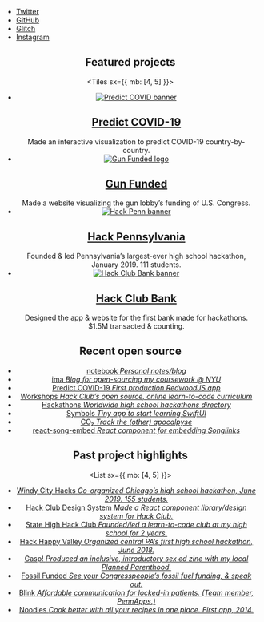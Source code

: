 
<Banner>

- [Twitter](https://twitter.com/lachlanjc)
- [GitHub](https://github.com/lachlanjc)
- [Glitch](https://glitch.com/@lachlanjc)
- [Instagram](https://instagram.com/@lachlan.jc)

</Banner>

<Header />

<Container variant="container">

## Featured projects

<Tiles sx={{ mb: [4, 5] }}>

- [![Predict COVID banner](https://predictcovid.com/card-v3.png)][predict covid]
  ## [Predict COVID-19][predict covid]
  Made an interactive visualization to predict COVID-19 country-by-country.
- [![Gun Funded logo](https://cdn.glitch.com/00f3a6a0-e06b-437a-9b4f-558bc4fa01b1%2Fcard.png?v=1576435737382)][gun funded]
  ## [Gun Funded][]
  Made a website visualizing the gun lobby’s funding of U.S. Congress.
- [![Hack Penn banner](https://nyu.lachlanjc.me/projects/hackpenn.png)][hack pennsylvania]
  ## [Hack Pennsylvania][]
  Founded & led Pennsylvania’s largest-ever high school hackathon, January 2019. 111 students.
- [![Hack Club Bank banner](https://hackclub.com/cards/bank_one.png)][hack club bank]
  ## [Hack Club Bank][]
  Designed the app & website for the first bank made for hackathons. \$1.5M transacted & counting.

[predict covid]: https://predictcovid.com
[gun funded]: https://gunfunded.com
[hack club]: https://hackclub.com/
[hack club bank]: https://hackclub.com/bank/
[hack pennsylvania]: https://hackpenn.com

</Tiles>

## Recent open source

<List>

- [notebook _Personal notes/blog_](https://notebook.lachlanjc.me)
- [ima _Blog for open-sourcing my coursework @ NYU_](https://ima.lachlanjc.me)
- [Predict COVID-19 _First production RedwoodJS app_](https://github.com/lachlanjc/covid19)
- [Workshops _Hack Club’s open source, online learn-to-code curriculum_](https://workshops.hackclub.com/)
- [Hackathons _Worldwide high school hackathons directory_](https://hackathons.hackclub.com/)
- [Symbols _Tiny app to start learning SwiftUI_](https://github.com/lachlanjc/symbols)
- [CO₂ _Track the (other) apocalpyse_](https://co2.now.sh)
- [react-song-embed _React component for embedding Songlinks_](https://lachlanjc.me/react-song-embed)

</List>

## Past project highlights

<List sx={{ mb: [4, 5] }}>

- [Windy City Hacks _Co-organized Chicago’s high school hackathon, June 2019. 155 students._](https://windyhacks.com)
- [Hack Club Design System _Made a React component library/design system for Hack Club._](https://design.hackclub.com)
- [State High Hack Club _Founded/led a learn-to-code club at my high school for 2 years._](https://statehigh.hackclub.com)
- [Hack Happy Valley _Organized central PA’s first high school hackathon, June 2018._](https://hackhappyvalley.com)
- [Gasp! _Produced an inclusive, introductory sex ed zine with my local Planned Parenthood._](https://gasp.netlify.com)
- [Fossil Funded _See your Congresspeople’s fossil fuel funding, & speak out._](https://lachlanjc.me/fossilfunded)
- [Blink _Affordable communication for locked-in patients. (Team member, PennApps.)_](https://blink.care)
- [Noodles _Cook better with all your recipes in one place. First app, 2014._](https://getnoodl.es)

</List>

</Container>

<Footer />

<Rainbow />

